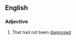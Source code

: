 ==English==

===Adjective===
{{en-adj|-}}

# {{context|of a disease or condition}} That had not been [[diagnose]]d